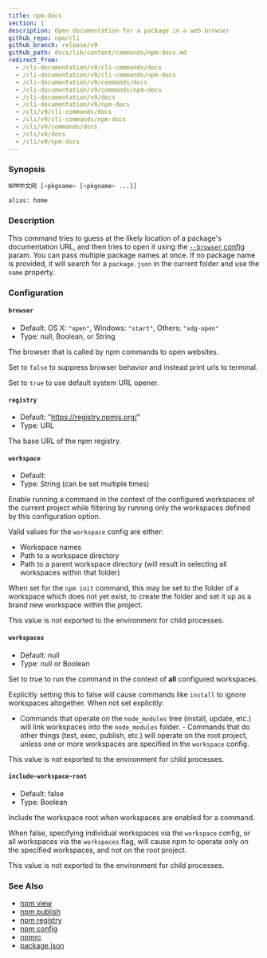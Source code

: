 ```yaml
---
title: npm-docs
section: 1
description: Open documentation for a package in a web browser
github_repo: npm/cli
github_branch: release/v9
github_path: docs/lib/content/commands/npm-docs.md
redirect_from:
  - /cli-documentation/v9/cli-commands/docs
  - /cli-documentation/v9/cli-commands/npm-docs
  - /cli-documentation/v9/commands/docs
  - /cli-documentation/v9/commands/npm-docs
  - /cli-documentation/v9/docs
  - /cli-documentation/v9/npm-docs
  - /cli/v9/cli-commands/docs
  - /cli/v9/cli-commands/npm-docs
  - /cli/v9/commands/docs
  - /cli/v9/docs
  - /cli/v9/npm-docs
---
```


### Synopsis

```bash
NPM中文网 [<pkgname> [<pkgname> ...]]

alias: home
```

### Description

This command tries to guess at the likely location of a package's documentation URL, and then tries to open it using the [`--browser` config](/cli/v9/using-npm/config#browser) param. You can pass multiple package names at once. If no package name is provided, it will search for a `package.json` in the current folder and use the `name` property.

### Configuration

#### `browser`

- Default: OS X: `"open"`, Windows: `"start"`, Others: `"xdg-open"`
- Type: null, Boolean, or String

The browser that is called by npm commands to open websites.

Set to `false` to suppress browser behavior and instead print urls to terminal.

Set to `true` to use default system URL opener.

#### `registry`

- Default: "https://registry.npmjs.org/"
- Type: URL

The base URL of the npm registry.

#### `workspace`

- Default:
- Type: String (can be set multiple times)

Enable running a command in the context of the configured workspaces of the current project while filtering by running only the workspaces defined by this configuration option.

Valid values for the `workspace` config are either:

- Workspace names
- Path to a workspace directory
- Path to a parent workspace directory (will result in selecting all workspaces within that folder)

When set for the `npm init` command, this may be set to the folder of a workspace which does not yet exist, to create the folder and set it up as a brand new workspace within the project.

This value is not exported to the environment for child processes.

#### `workspaces`

- Default: null
- Type: null or Boolean

Set to true to run the command in the context of **all** configured workspaces.

Explicitly setting this to false will cause commands like `install` to ignore workspaces altogether. When not set explicitly:

- Commands that operate on the `node_modules` tree (install, update, etc.) will link workspaces into the `node_modules` folder. - Commands that do other things (test, exec, publish, etc.) will operate on the root project, _unless_ one or more workspaces are specified in the `workspace` config.

This value is not exported to the environment for child processes.

#### `include-workspace-root`

- Default: false
- Type: Boolean

Include the workspace root when workspaces are enabled for a command.

When false, specifying individual workspaces via the `workspace` config, or all workspaces via the `workspaces` flag, will cause npm to operate only on the specified workspaces, and not on the root project.

This value is not exported to the environment for child processes.

### See Also

- [npm view](/cli/v9/commands/npm-view)
- [npm publish](/cli/v9/commands/npm-publish)
- [npm registry](/cli/v9/using-npm/registry)
- [npm config](/cli/v9/commands/npm-config)
- [npmrc](/cli/v9/configuring-npm/npmrc)
- [package.json](/cli/v9/configuring-npm/package-json)
